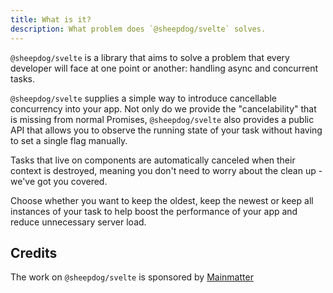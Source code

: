 ```yaml
---
title: What is it?
description: What problem does `@sheepdog/svelte` solves.
---
```



`@sheepdog/svelte` is a library that aims to solve a problem that every developer will face at one
point or another: handling async and concurrent tasks.

`@sheepdog/svelte` supplies a simple way to introduce cancellable concurrency into your app. Not
only do we provide the "cancelability" that is missing from normal Promises, `@sheepdog/svelte` also
provides a public API that allows you to observe the running state of your task without having to
set a single flag manually.

Tasks that live on components are automatically canceled when their context is destroyed, meaning
you don't need to worry about the clean up - we've got you covered.

Choose whether you want to keep the oldest, keep the newest or keep all instances of your task to
help boost the performance of your app and reduce unnecessary server load.

## Credits

The work on `@sheepdog/svelte` is sponsored by [Mainmatter](https://mainmatter.com)

<Mainmatter />
